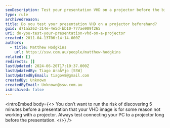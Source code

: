 ```yaml
---
seoDescription: Test your presentation VHD on a projector before the big day to ensure seamless display and avoid last-minute technical issues.
type: rule
archivedreason:
title: Do you test your presentation VHD on a projector beforehand?
guid: d71aa262-314e-4e5d-bb10-777ae909f265
uri: do-you-test-your-presentation-vhd-on-a-projector
created: 2011-04-13T06:14:14.000Z
authors:
  - title: Matthew Hodgkins
    url: https://ssw.com.au/people/matthew-hodgkins
related: []
redirects: []
lastUpdated: 2024-06-20T17:10:37.000Z
lastUpdatedBy: Tiago AraÃºjo [SSW]
lastUpdatedByEmail: tiagov8@gmail.com
createdBy: Unknown
createdByEmail: Unknown@ssw.com.au
isArchived: false
---
```


<introEmbed
  body={<>
You don’t want to run the risk of discovering 5 minutes before a presentation that your VHD image is for some reason not working with a projector. Always test connecting your PC to a projector long before the presentation.
  </>}
/>
